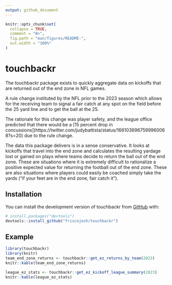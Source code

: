 ```yaml
---
output: github_document
---
```


<!-- README.md is generated from README.Rmd. Please edit that file -->

```r
knitr::opts_chunk$set(
  collapse = TRUE,
  comment = "#>",
  fig.path = "man/figures/README-",
  out.width = "100%"
)
```

# touchbackr

<!-- badges: start -->
<!-- badges: end -->

The touchbackr package exists to quickly aggregate data on kickoffs that are returned out of the end zone in NFL games. 

A rule change instituted by the NFL prior to the 2023 season which allows for the receiving team to signal a fair catch at any spot on the field before the 25 yard line and to get the ball at the 25.

The rationale for this change was player safety, and the league office predicted that there would be a [15 percent drop in concussions])https://twitter.com/judybattista/status/1661036967599960068?s=20) due to the rule change.

The data this package delivers is in a sense conservative. It looks at kickoffs that travel into the end zone and calculates the resulting yardage lost or gained on plays where teams decide to return the ball out of the end zone. These are situations where it is extremely difficult to rationalize a positive expected value for returning the football out of the end zone. These are also situations where players could easily be coached simply take the yards ("if your feet are in the end zone, fair catch it").

## Installation

You can install the development version of touchbackr from [GitHub](https://github.com/) with:

``` r
# install.packages("devtools")
devtools::install_github("friscojosh/touchbackr")
```

## Example

```r
library(touchbackr)
library(knitr)
team_end_zone_returns <- touchbackr::get_ez_returns_by_team(2023)
knitr::kable(team_end_zone_returns)
```

```r
league_ez_stats <- touchbackr::get_ez_kickoff_league_summary(2023)
knitr::kable(league_ez_stats)
```
